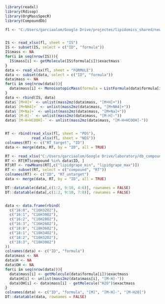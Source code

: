 
```r
library(readxl)
library(Rdisop)
library(OrgMassSpecR)
library(CompoundDb)

fl <- "C:/Users/garciaalom/Google Drive/projectes/lipidomics_shared/new_rt.xlsx"


IS <- read_xlsx(fl, sheet = "IS")
IS <- subset(IS, select = c("ID", "formula"))
IS$mass <- NA
for(i in seq(nrow(IS))){
  IS$mass[i] <- getMolecule(IS$formula[i])$exactmass
}
data <- read_xlsx(fl, sheet = "FORMULE")
data <- subset(data, select = c("ID", "formula"))
data$mass <- NA
for(i in seq(nrow(data))){
  data$mass[i] <- MonoisotopicMass(formula = ListFormula(data$formula[i]))
}
data <- rbind(IS, data)
data$`[M+H]+` <- unlist(mass2mz(data$mass, "[M+H]+"))
data$`[M+NH4]+` <- unlist(mass2mz(data$mass, "[M+NH4]+"))
data$`[M+Na]+` <- unlist(mass2mz(data$mass, "[M+Na]+"))
data$`[M-H]-` <- unlist(mass2mz(data$mass, "[M-H]-"))
data$`[M-H+HCOOH]-` <- unlist(mass2mz(data$mass, "[M-H+HCOOH]-"))


RT <- rbind(read_xlsx(fl, sheet = "POS"), 
            read_xlsx(fl, sheet = "NEG"))
colnames(RT) <- c("RT_target", "ID")
data <- merge(data, RT, by = "ID", all = TRUE)

RT <- read_xlsx("C:/Users/garciaalom/Google Drive/laboratory/db_compounds.xlsx")
RT <- RT[RT$compound %in% data$ID, ]
RT$RT <- rowMeans(RT[,c("lipidgrape_min", "lipidgrape_max")])
RT <- subset(RT, select = c("compound", "RT"))
colnames(RT) <- c("ID", "RT_untarget")
data <- merge(data, RT, by = "ID", all = TRUE)

DT::datatable(data[,c(1:2, 9:10, 4:6)], rownames = FALSE)
DT::datatable(data[,c(1:2, 9:10, 7:8)], rownames = FALSE)


data <- data.frame(rbind(
  c("16:0", "C16H32O2"),
  c("16:1", "C16H30O2"),
  c("16:2", "C16H28O2"),
  c("16:3", "C16H26O2"),
  c("18:0", "C18H36O2"),
  c("18:1", "C18H34O2"),
  c("18:2", "C18H32O2"),
  c("18:3", "C18H30O2")
))
colnames(data) <- c("ID", "formula")
data$mass <- NA
data$H <- NA
data$OH <- NA
for(i in seq(nrow(data))){
  data$mass[i] <- getMolecule(data$formula[i])$exactmass
  data$H[i] <- unlist(mass2mz(data$mass[i], "[M-H]-"))
  data$OH[i] <- data$mass[i] - getMolecule("H2O")$exactmass
}
colnames(data) <- c("ID", "formula", "[M]", "[M-H]-", "[M-H2O]")
DT::datatable(data, rownames = FALSE)
```

